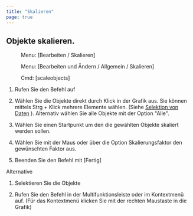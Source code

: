 ```yaml
---
title: "Skalieren"
page: true
---
```

## Objekte skalieren.
<GeoMapper> <Menu> Menu: [Bearbeiten / Skalieren] </Menu> </GeoMapper>
<GeoDesigner> <Menu> Menu: [Bearbeiten und Ändern / Allgemein / Skalieren] </Menu> 
 <Menu> Cmd: [scaleobjects] </Menu> </GeoDesigner>


1. Rufen Sie den Befehl auf

2.  W&#228;hlen Sie die Objekte direkt durch Klick in der Grafik aus. Sie k&#246;nnen mittels <Border>Strg + Klick</Border>  mehrere Elemente w&#228;hlen. (Siehe 
[Selektion von Daten](../grafik/selektionvondaten)
). Alternativ w&#228;hlen Sie alle Objekte mit der Option &quot;Alle&quot;.

3.  W&#228;hlen Sie einen Startpunkt um den die gew&#228;hlten Objekte skaliert werden sollen.

4.  W&#228;hlen Sie mit der Maus oder &#252;ber die Option Skalierungsfaktor den gew&#252;nschten Faktor aus.

5.  Beenden Sie den Befehl mit 
[Fertig]




Alternative


1. Selektieren Sie die Objekte 

2. Rufen Sie den Befehl in der Multifunktionsleiste oder im Kontextmen&#252; auf. (F&#252;r das Kontextmen&#252; klicken Sie mit der rechten Maustaste in die Grafik)



